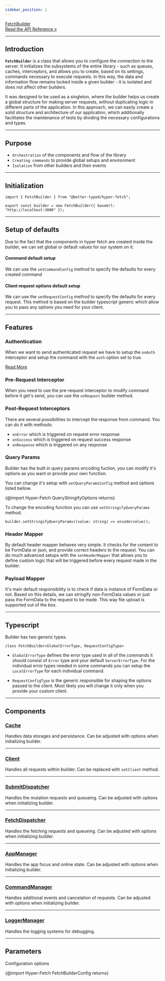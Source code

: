 ```yaml
---
sidebar_position: 1
---
```


<a class="api-link" href="/api/Hyper-Fetch/Class/FetchBuilder">
  <div class="api-link-title">FetchBuilder</div>
  <div class="api-link-sub-title">Read the API Reference »</div>
</a>

---

## Introduction

**`FetchBuilder`** is a class that allows you to configure the connection to the server. It initializes the subsystems
of the entire library - such as queues, caches, interceptors, and allows you to create, based on its settings, commands
necessary to execute requests. In this way, the data and information flow remains locked inside a given builder - it is
isolated and does not affect other builders.

It was designed to be used as a singleton, where the builder helps us create a global structure for making server
requests, without duplicating logic in different parts of the application. In this approach, we can easily create a
solid structure and architecture of our application, which additionally facilitates the maintenance of tests by dividing
the necessary configurations and types.

---

## Purpose

- `Orchestration` of the components and flow of the library
- `Creating commands` to provide global setups and environment
- `Isolation` from other builders and their events

---

## Initialization

```tsx
import { FetchBuilder } from "@better-typed/hyper-fetch";

export const builder = new FetchBuilder({ baseUrl: "http://localhost:3000" });
```

---

## Setup of defaults

Due to the fact that the components in hyper fetch are created inside the builder, we can set global or default values
for our system on it.

#### Command default setup

We can use the `setCommandConfig` method to specify the defaults for every created command

#### Client request options default setup

We can use the `setRequestConfig` method to specify the defaults for every request. This method is based on the builder
typescript generic which allow you to pass any options you need for your client.

---

## Features

### Authentication

When we want to send authenticated request we have to setup the `onAuth` interceptor and setup the command with the
`auth` option set to true.

[Read More](/guides/Basic/Authentication)

### Pre-Request Interceptor

When you need to use the pre-request interceptor to modify command before it get's send, you can use the `onRequest`
builder method.

### Post-Request Interceptors

There are several possibilities to intercept the response from command. You can do it with methods:

- `onError` which is triggered on request error response
- `onSuccess` which is triggered on request success response
- `onResponse` which is triggered on any response

### Query Params

Builder has the built in query params encoding fuction, you can modify it's options as you want or provide your own
function.

You can change it's setup with `setQueryParamsConfig` method and options listed bellow.

{@import Hyper-Fetch QueryStringifyOptions returns}

To change the encoding function you can use `setStringifyQueryParams` method.

```tsx
builder.setStringifyQueryParams((value: string) => encode(value));
```

### Header Mapper

By default header mapper behaves very simple. It checks for the content to be FormData or json, and provide correct
headers to the request. You can do much advanced setups with the `setHeaderMapper` that allows you to define custom
logic that will be triggered before every request made in the builder.

### Payload Mapper

It's main default responsibility is to check if data is instance of FormData or not. Based on this details, we can
stringify non-FormData values or just pass the FormData to the request to be made. This way file upload is supported out
of the box.

---

## Typescript

Builder has two generic types.

```tsx
class FetchBuilder<GlobalErrorType, RequestConfigType>
```

- `GlobalErrorType` defines the error type used in all of the commands it should consist of `Error` type and your
  default `ServerErrorType`. For the individual error types needed in some commands you can setup the `LocalErrorType`
  for each individual command.

- `RequestConfigType` is the generic responsible for shaping the options passed to the client. Most likely you will
  change it only when you provide your custom client.

---

## Components

### [Cache](/api/Hyper-Fetch/Class/Cache)

Handles data storages and persistance. Can be adjusted with options when initializing builder.

---

### [Client](/api/Hyper-Fetch/Function/fetchClient)

Handles all requests within builder. Can be replaced with `setClient` method.

---

### [SubmitDispatcher](/api/Hyper-Fetch/Class/Dispatcher)

Handles the mutation requests and queueing. Can be adjusted with options when initializing builder.

---

### [FetchDispatcher](/api/Hyper-Fetch/Class/Dispatcher)

Handles the fetching requests and queueing. Can be adjusted with options when initializing builder.

---

### [AppManager](/api/Hyper-Fetch/Class/AppManager)

Handles the app focus and online state. Can be adjusted with options when initializing builder.

---

### [CommandManager](/api/Hyper-Fetch/Class/CommandManager)

Handles additional events and cancelation of requests. Can be adjusted with options when initializing builder.

---

### [LoggerManager](/api/Hyper-Fetch/Class/LoggerManager)

Handles the logging systems for debugging.

---

## Parameters

Configuration options

{@import Hyper-Fetch FetchBuilderConfig returns}

<!-- ## Authentication

1. Adding the headers to the request during authentication

```tsx
export const builder = new FetchBuilder({ baseUrl }).onAuth((command) => {
  const state = store.getState();
  const authToken = state.auth.token;

  // Before each command with setting "auth: true" add the Bearer token
  return command.setHeaders({
    ...command.headers,
    Authorization: `Bearer ${authToken}`,
  });
});

export const getUsers = builder.createCommand<{ name: string; email: string }>()({
  method: "GET",
  endpoint: "/users",
  auth: true, // Important!
});
```

2. Refreshing the token

```tsx
export const builder = new FetchBuilder({ baseUrl }).onError(async (res, command) => {
  const status = res[2];
  const refreshToken = localStorage.getItem(REFRESH_TOKEN_STORAGE_FIELD);

  // Check if command has the used value - this will ensure you will not go into infinite loop
  if (!command.used && refreshToken && status === 401) {
    // Prepare the refresh token command
    const postRefreshToken = builder.createCommand<LoginResponse, LoginData>()({
      endpoint: "/refresh-token",
      method: "POST",
    });

    // Call the command to receive new tokens
    const [data] = await postRefreshToken.setData({ refreshToken }).exec();

    if (data) {
      // Safe the new tokens
      localStorage.setItem(TOKEN_STORAGE_FIELD, data.token);
      localStorage.setItem(REFRESH_TOKEN_STORAGE_FIELD, data.refreshToken);
      // Repeat the request
      return command.setUsed(true).send();
    }
  }
  // Return the initial response is something goes wrong
  return res;
});
``` -->

<!--

- connection graph with command and other systems

-->

<!--
## TODOS and examples

- TODO - subsection for Builder -> providing own client (other than XHR) + options
- TODO - subsection for Builder -> providing own cache.
- TODO - subsection for Builder -> section for providing own Manager implementation.
- TODO - subsection for Builder -> section for providing own queues implementation. -->
